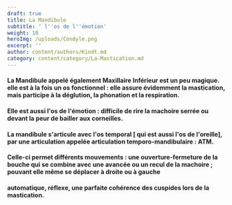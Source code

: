 ```yaml
---
draft: true
title: La Mandibule
subtitle: ' l''os de l''émotion'
weight: 10
heroImg: /uploads/Condyle.png
excerpt: ''
author: content/authors/Kindt.md
category: content/category/La-Mastication.md
---
```


#### La Mandibule appelé également Maxillaire Inférieur est un peu magique. elle est à la fois **un** **os** **fonctionnel** : elle assure évidemment la mastication, mais participe à la déglution, la phonation et la respiration.

<Space height={10} />

#### Elle est aussi **l'os de l'émotion** : difficile de rire la machoire serrée ou devant la peur de bailler aux corneilles.

<Space height={20} />

#### La mandibule s'articule avec  l'os temporal \[ qui est aussi l'os de l'oreille], par une articulation appelée articulation temporo-mandibulaire : **ATM**.

<Space height={10} />

#### Celle-ci  permet différents mouvements : une ouverture-fermeture de la bouche qui se combine avec une avancée ou un recul de la machoire ;  pouvant elle même se déplacer à droite ou à gauche 

<Space height={20} />

#### automatique, réflexe, une parfaite cohérence des cuspides lors de la mastication.
